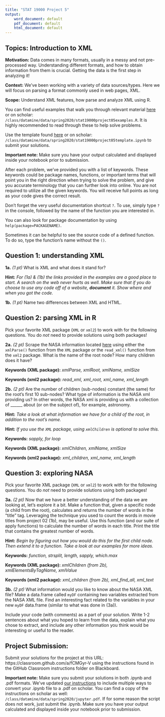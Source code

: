 ```yaml
---
title: "STAT 19000 Project 5"
output:
    word_document: default
    pdf_document: default
    html_document: default
---
```


## Topics: Introduction to XML

**Motivation:** Data comes in many formats, usually in a messy and not pre-processed way. Understanding different formats, and how to obtain information from them is crucial. Getting the data is the first step in analyzing it!

**Context:** We've been working with a variety of data sources/types. Here we will focus on parsing a format commonly used in web pages, XML. 

**Scope:** Understand XML features, how parse and analyze XML using R.

You can find useful examples that walk you through relevant material [here](https://datamine.purdue.edu/seminars/spring2020/stat19000project05examples.R) or on scholar: `/class/datamine/data/spring2020/stat19000project05examples.R`. It is highly recommended to read through these to help solve problems.

Use the template found [here](https://datamine.purdue.edu/seminars/spring2020/stat19000project05template.ipynb) or on scholar: `/class/datamine/data/spring2020/stat19000project05template.ipynb` to submit your solutions.

**Important note:** Make sure you have your output calculated and displayed inside your notebook prior to submission. 

After each problem, we've provided you with a list of keywords. These keywords could be package names, functions, or important terms that will point you in the right direction when trying to solve the problem, and give you accurate terminology that you can further look into online. You are not required to utilize all the given keywords. You will receive full points as long as your code gives the correct result.

Don't forget the very useful documentation shortcut `?`. To use, simply type `?` in the console, followed by the name of the function you are interested in. 

You can also look for package documentation by using `help(package=PACKAGENAME)`. 

Sometimes it can be helpful to see the source code of a defined function. To do so, type the function's name without the `()`.

## Question 1: understanding XML

**1a.** *(1 pt)* What is XML and what does it stand for?

**Hint:** *For (1a) & (1b) the links provided in the examples are a good place to start. A search on the web never hurts as well. Make sure that if you do choose to use any code off of a website, **document** it. Show where and when you got the code.*

**1b.** *(1 pt)* Name two differences between XML and HTML.

## Question 2: parsing XML in R

Pick your favorite XML package (`XML` or `xml2`) to work with for the following questions. You do *not* need to provide solutions using both packages!

**2a.** *(2 pt)* Scrape the NASA information located [here](https://aiweb.cs.washington.edu/research/projects/xmltk/xmldata/data/nasa/nasa.xml) using either the `xmlParse()` function from the `XML` package or the `read_xml()` function from the `xml2` package. What is the name of the root node? How many children does it have? 

**Keywords (XML package):** *xmlParse, xmlRoot, xmlName, xmlSize*

**Keywords (xml2 package):** *read_xml, xml_root, xml_name, xml_length*

**2b.** *(2 pt)* Are the number of children (sub-nodes) constant (the same) for the root's first 10 sub-nodes? What type of information is the NASA xml providing us? In other words, the NASA xml is providing us with a collection of ______ about (or on the subject of), for example, astronomy.

**Hint:** *Take a look at what information we have for a child of the root, in addition to the root's name.*

**Hint:** *If you use the `XML` package, using `xmlChildren` is optional to solve this.*

**Keywords:** *sapply, for loop*

**Keywords (XML package):** *xmlChildren, xmlName, xmlSize*

**Keywords (xml2 package):** *xml_children, xml_name, xml_length*

## Question 3: exploring NASA

Pick your favorite XML package (`XML` or `xml2`) to work with for the following questions. You do *not* need to provide solutions using both packages!

**3a.** *(2 pt)* Now that we have a better understanding of the data we are looking at, let's explore it a bit. Make a function that, given a specific node (a child from the root), calculates and returns the number of words in the "title" tag. Leveraging the technique you used to count the words in movie titles from project 02 (1b), may be useful. Use this function (and our suite of apply functions) to calculate the number of words in each title. Print the title that contains the greatest number of words.

**Hint:** *Begin by figuring out how you would do this for the first child node. Then extend it to a function. Take a look at our examples for more ideas.*

**Keywords:** *function, strsplit, length, sapply, which.max*

**Keywords (XML package):** *xmlChildren (from 2b), xmlElementsByTagName, xmlValue *

**Keywords (xml2 package):** *xml_children (from 2b), xml_find_all, xml_text*

**3b.** *(2 pt)* What information would you like to know about the NASA XML file? Make a data.frame called `myDF` containing two variables extracted from the NASA XML file. Find an interesting fact related to the variables in your new `myDF` data.frame (similar to what was done in (3a)). 

Include your code (with comments) as a part of your solution. Write 1-2 sentences about what you hoped to learn from the data, explain what you chose to extract, and include any other information you think would be interesting or useful to the reader.

## Project Submission:

Submit your solutions for the project at this URL: https://classroom.github.com/a/fCMGyr-V using the instructions found in the GitHub Classroom instructions folder on Blackboard.

**Important note:** Make sure you submit your solutions in both .ipynb and .pdf formats. We've updated [our instructions](https://datamine.purdue.edu/seminars/spring2020/jupyter.pdf) to include multiple ways to convert your .ipynb file to a .pdf on scholar. You can find a copy of the instructions on scholar as well: `/class/datamine/data/spring2020/jupyter.pdf`. If for some reason the script does not work, just submit the .ipynb. Make sure you have your output calculated and displayed inside your notebook prior to submission.